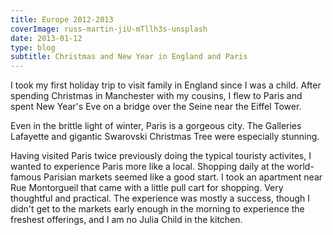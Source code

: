 ---
title: Europe 2012-2013
coverImage: russ-martin-jiU-mTllh3s-unsplash
date: 2013-01-12
type: blog
subtitle: Christmas and New Year in England and Paris
---

I took my first holiday trip to visit family in England since I was a child. 
After spending Christmas in Manchester with my cousins, I flew to Paris and spent New Year's Eve on a bridge over the Seine near the Eiffel Tower.

Even in the brittle light of winter, Paris is a gorgeous city. The Galleries Lafayette and gigantic Swarovski Christmas Tree were especially stunning.

Having visited Paris twice previously doing the typical touristy activites, I wanted to experience Paris more like a local. Shopping daily at the world-famous Parisian markets seemed like a good start. I took an apartment near Rue Montorgueil that came with a little pull cart for shopping. Very thoughtful and practical. The experience was mostly a success, though I didn't get to the markets early enough in the morning to experience the freshest offerings, and I am no Julia Child in the kitchen.

<EuropeChristmas201213SlideShow />

